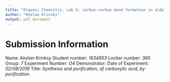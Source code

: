 ```yaml
---
title: "Organic Chemistry, Lab 5: carbon-carbon bond formation in aldol and diels-Alder Reactions"
author: "Keelan Krinsky"
output: pdf_document
---
```


# Submission Information

Name: _Keelan Krinksy_ \newline 
Student number: _1634953_ \newline
Locker number: _365_
Group: _7_ \newline
Experiment Number: _O4_ \newline
Demonstrator: \newline
Date of Experiment: _02/08/2018_ \newline
Title: _Synthesis and purification, of carboxylic acid, by purification._ \newline




